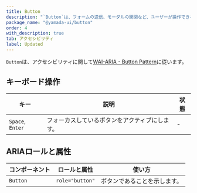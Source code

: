 ```yaml
---
title: Button
description: "`Button`は、フォームの送信、モーダルの開閉など、ユーザーが操作できるインタラクティブなコンポーネントです。"
package_name: "@yamada-ui/button"
order: 4
with_description: true
tab: アクセシビリティ
label: Updated
---
```


`Button`は、アクセシビリティに関して[WAI-ARIA - Button Pattern](https://www.w3.org/WAI/ARIA/apg/patterns/button/)に従います。

## キーボード操作

| キー             | 説明                                           | 状態 |
| ---------------- | ---------------------------------------------- | ---- |
| `Space`, `Enter` | フォーカスしているボタンをアクティブにします。 | -    |

## ARIAロールと属性

| コンポーネント | ロールと属性    | 使い方                       |
| -------------- | --------------- | ---------------------------- |
| `Button`       | `role="button"` | ボタンであることを示します。 |
